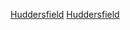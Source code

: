 {{Commons category|Huddersfield Town FC}}

[[Category:西約克郡足球俱樂部|Huddersfield]]
[[Category:英格蘭超級聯賽足球俱樂部|Huddersfield]]